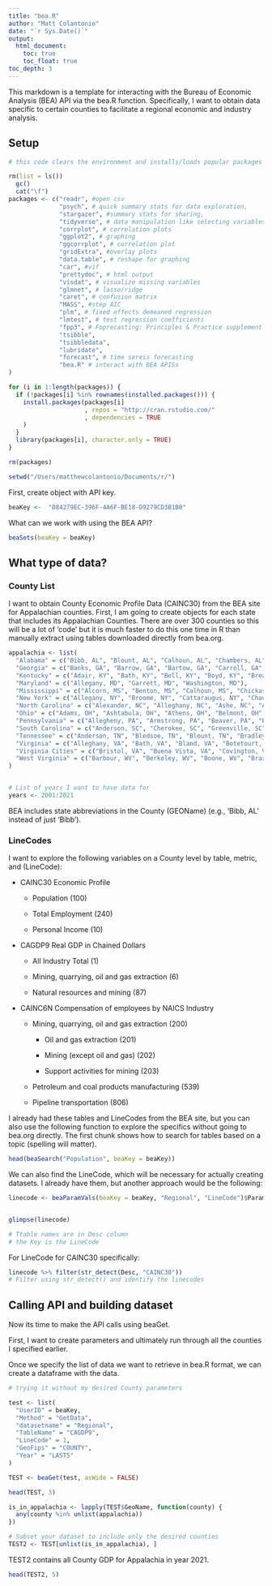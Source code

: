 ```yaml
---
title: "bea.R"
author: "Matt Colantonio"
date: "`r Sys.Date()`"
output:
  html_document:
    toc: true
    toc_float: true
toc_depth: 3
---
```


This markdown is a template for interacting with the Bureau of Economic Analysis (BEA) API via the bea.R function. Specifically, I want to obtain data specific to certain counties to facilitate a regional economic and industry analysis.

## Setup

```r
# this code clears the environment and installs/loads popular packages

rm(list = ls()) 
  gc()            
  cat("\f")  
packages <- c("readr", #open csv
              "psych", # quick summary stats for data exploration,
              "stargazer", #summary stats for sharing,
              "tidyverse", # data manipulation like selecting variables,
              "corrplot", # correlation plots
              "ggplot2", # graphing
              "ggcorrplot", # correlation plot
              "gridExtra", #overlay plots
              "data.table", # reshape for graphing 
              "car", #vif
              "prettydoc", # html output
              "visdat", # visualize missing variables
              "glmnet", # lasso/ridge
              "caret", # confusion matrix
              "MASS", #step AIC
              "plm", # fixed effects demeaned regression
              "lmtest", # test regression coefficients
              "fpp3", # Foprecasting: Principles & Practice supplement
              "tsibble", 
              "tsibbledata",
              "lubridate",
              "forecast", # time sereis forecasting
              "bea.R" # interact with BEA APISs
)

for (i in 1:length(packages)) {
  if (!packages[i] %in% rownames(installed.packages())) {
    install.packages(packages[i]
                     , repos = "http://cran.rstudio.com/"
                     , dependencies = TRUE
    )
  }
  library(packages[i], character.only = TRUE)
}

rm(packages)
```

```r
setwd("/Users/matthewcolantonio/Documents/r/")
```

First, create object with API key.

```r
beaKey <-  "D84279EC-396F-4A6F-BE18-D9279CD3B1B0"
```

What can we work with using the BEA API?

```r
beaSets(beaKey = beaKey)
```

## What type of data?

### County List

I want to obtain County Economic Profile Data (CAINC30) from the BEA site for Appalachian counties. First, I am going to create objects for each state that includes its Appalachian Counties. There are over 300 counties so this will be a lot of 'code' but it is much faster to do this one time in R than manually extract using tables downloaded directly from bea.org.

```r
appalachia <- list(
  "Alabama" = c("Bibb, AL", "Blount, AL", "Calhoun, AL", "Chambers, AL", "Cherokee, AL", "Chilton, AL", "Clay, AL", "Cleburne, AL", "Colbert, AL", "Coosa, AL", "Cullman, AL", "DeKalb, AL", "Elmore, AL", "Etowah, AL", "Fayette, AL", "Franklin, AL", "Hale, AL", "Jackson, AL", "Jefferson, AL", "Lamar, AL", "Lauderdale, AL", "Lawrence, AL", "Limestone, AL", "Macon, AL", "Madison, AL", "Marion, AL", "Marshall, AL", "Morgan, AL", "Pickens, AL", "Randolph, AL", "St. Clair, AL", "Shelby, AL", "Talladega, AL", "Tallapoosa, AL", "Tuscaloosa, AL", "Walker, AL", "Winston, AL"),
  "Georgia" = c("Banks, GA", "Barrow, GA", "Bartow, GA", "Carroll, GA", "Catoosa, GA", "Chattooga, GA", "Cherokee, GA", "Dade, GA", "Dawson, GA", "Douglas, GA", "Elbert, GA", "Fannin, GA", "Floyd, GA", "Forsyth, GA", "Franklin, GA", "Gilmer, GA", "Gordon, GA", "Gwinnett, GA", "Habersham, GA", "Hall, GA", "Haralson, GA", "Hart, GA", "Heard, GA", "Jackson, GA", "Lumpkin, GA", "Madison, GA", "Murray, GA", "Paulding, GA", "Pickens, GA", "Polk, GA", "Rabun, GA", "Stephens, GA", "Towns, GA", "Union, GA", "Walker, GA", "White, GA", "Whitfield, GA"),
  "Kentucky" = c("Adair, KY", "Bath, KY", "Bell, KY", "Boyd, KY", "Breathitt, KY", "Carter, KY", "Casey, KY", "Clark, KY", "Clay, KY", "Clinton, KY", "Cumberland, KY", "Edmonson, KY", "Elliott, KY", "Estill, KY", "Fleming, KY", "Floyd, KY", "Garrard, KY", "Green, KY", "Greenup, KY", "Harlan, KY", "Hart, KY", "Jackson, KY", "Johnson, KY", "Knott, KY", "Knox, KY", "Laurel, KY", "Lawrence, KY", "Lee, KY", "Leslie, KY", "Letcher, KY", "Lewis, KY", "Lincoln, KY", "McCreary, KY", "Madison, KY", "Magoffin, KY", "Martin, KY", "Menifee, KY", "Metcalfe, KY", "Monroe, KY", "Montgomery, KY", "Morgan, KY", "Nicholas, KY", "Owsley, KY", "Perry, KY", "Pike, KY", "Powell, KY", "Pulaski, KY", "Robertson, KY", "Rockcastle, KY", "Rowan, KY", "Russell, KY", "Wayne, KY", "Whitley, KY", "Wolfe, KY"),
  "Maryland" = c("Allegany, MD", "Garrett, MD", "Washington, MD"),
  "Mississippi" = c("Alcorn, MS", "Benton, MS", "Calhoun, MS", "Chickasaw, MS", "Choctaw, MS", "Clay, MS", "Itawamba, MS", "Kemper, MS", "Lee, MS", "Lowndes, MS", "Marshall, MS", "Monroe, MS", "Montgomery, MS", "Noxubee, MS", "Oktibbeha, MS", "Panola, MS", "Pontotoc, MS", "Prentiss, MS", "Tippah, MS", "Tishomingo, MS", "Union, MS", "Webster, MS", "Winston, MS", "Yalobusha, MS"),
  "New York" = c("Allegany, NY", "Broome, NY", "Cattaraugus, NY", "Chautauqua, NY", "Chemung, NY", "Chenango, NY", "Cortland, NY", "Delaware, NY", "Otsego, NY", "Schoharie, NY", "Schuyler, NY", "Steuben, NY", "Tioga, NY", "Tompkins, NY"),
  "North Carolina" = c("Alexander, NC", "Alleghany, NC", "Ashe, NC", "Avery, NC", "Buncombe, NC", "Burke, NC", "Caldwell, NC", "Catawba, NC", "Cherokee, NC", "Clay, NC", "Cleveland, NC", "Davie, NC", "Forsyth, NC", "Graham, NC", "Haywood, NC", "Henderson, NC", "Jackson, NC", "McDowell, NC", "Macon, NC", "Madison, NC", "Mitchell, NC", "Polk, NC", "Rutherford, NC", "Stokes, NC", "Surry, NC", "Swain, NC", "Transylvania, NC", "Watauga, NC", "Wilkes, NC", "Yadkin, NC", "Yancey, NC"),
  "Ohio" = c("Adams, OH", "Ashtabula, OH", "Athens, OH", "Belmont, OH", "Brown, OH", "Carroll, OH", "Clermont, OH", "Columbiana, OH", "Coshocton, OH", "Gallia, OH", "Guernsey, OH", "Harrison, OH", "Highland, OH", "Hocking, OH", "Holmes, OH", "Jackson, OH", "Jefferson, OH", "Lawrence, OH", "Mahoning, OH", "Meigs, OH", "Monroe, OH", "Morgan, OH", "Muskingum, OH", "Noble, OH", "Perry, OH", "Pike, OH", "Ross, OH", "Scioto, OH", "Trumbull, OH", "Tuscarawas, OH", "Vinton, OH", "Washington, OH"),
  "Pennsylvania" = c("Allegheny, PA", "Armstrong, PA", "Beaver, PA", "Bedford, PA", "Blair, PA", "Bradford, PA", "Butler, PA", "Cambria, PA", "Cameron, PA", "Carbon, PA", "Centre, PA", "Clarion, PA", "Clearfield, PA", "Clinton, PA", "Columbia, PA", "Crawford, PA", "Elk, PA", "Erie, PA", "Fayette, PA", "Forest, PA", "Fulton, PA", "Greene, PA", "Huntingdon, PA", "Indiana, PA", "Jefferson, PA", "Juniata, PA", "Lackawanna, PA", "Lawrence, PA", "Luzerne, PA", "Lycoming, PA", "McKean, PA", "Mercer, PA", "Mifflin, PA", "Monroe, PA", "Montour, PA", "Northumberland, PA", "Perry, PA", "Pike, PA", "Potter, PA", "Schuylkill, PA", "Snyder, PA", "Somerset, PA", "Sullivan, PA", "Susquehanna, PA", "Tioga, PA", "Union, PA", "Venango, PA", "Warren, PA", "Washington, PA", "Wayne, PA", "Westmoreland, PA", "Wyoming, PA"),
  "South Carolina" = c("Anderson, SC", "Cherokee, SC", "Greenville, SC", "Oconee, SC", "Pickens, SC", "Spartanburg, SC", "Union, SC"),
  "Tennessee" = c("Anderson, TN", "Bledsoe, TN", "Blount, TN", "Bradley, TN", "Campbell, TN", "Cannon, TN", "Carter, TN", "Claiborne, TN", "Clay, TN", "Cocke, TN", "Coffee, TN", "Cumberland, TN", "DeKalb, TN", "Fentress, TN", "Franklin, TN", "Grainger, TN", "Greene, TN", "Grundy, TN", "Hamblen, TN", "Hamilton, TN", "Hancock, TN", "Hawkins, TN", "Jackson, TN", "Jefferson, TN", "Johnson, TN", "Knox, TN", "Lawrence, TN", "Lewis, TN", "Loudon, TN", "McMinn, TN", "Macon, TN", "Marion, TN", "Meigs, TN", "Monroe, TN", "Morgan, TN", "Overton, TN", "Pickett, TN", "Polk, TN", "Putnam, TN", "Rhea, TN", "Roane, TN", "Scott, TN", "Sequatchie, TN", "Sevier, TN", "Smith, TN", "Sullivan, TN", "Unicoi, TN", "Union, TN", "Van Buren, TN", "Warren, TN", "Washington, TN", "White, TN"),
  "Virginia" = c("Alleghany, VA", "Bath, VA", "Bland, VA", "Botetourt, VA", "Buchanan, VA", "Carroll, VA", "Craig, VA", "Dickenson, VA", "Floyd, VA", "Giles, VA", "Grayson, VA", "Henry, VA", "Highland, VA", "Lee, VA", "Montgomery, VA", "Patrick, VA", "Pulaski, VA", "Rockbridge, VA", "Russell, VA", "Scott, VA", "Smyth, VA", "Tazewell, VA", "Washington, VA", "Wise, VA", "Wythe, VA"),
  "Virginia Cities" = c("Bristol, VA", "Buena Vista, VA", "Covington, VA", "Galax, VA", "Lexington, VA", "Martinsville, VA", "Norton, VA", "Radford, VA"),
  "West Virginia" = c("Barbour, WV", "Berkeley, WV", "Boone, WV", "Braxton, WV", "Brooke, WV", "Cabell, WV", "Calhoun, WV", "Clay, WV", "Doddridge, WV", "Fayette, WV", "Gilmer, WV", "Grant, WV", "Greenbrier, WV", "Hampshire, WV", "Hancock, WV", "Hardy, WV", "Harrison, WV", "Jackson, WV", "Jefferson, WV", "Kanawha, WV", "Lewis, WV", "Lincoln, WV", "Logan, WV", "Marion, WV", "Marshall, WV", "Mason, WV", "McDowell, WV", "Mercer, WV", "Mineral, WV", "Mingo, WV", "Monongalia, WV", "Monroe, WV", "Morgan, WV", "Nicholas, WV", "Ohio, WV", "Pendleton, WV", "Pleasants, WV", "Pocahontas, WV", "Preston, WV", "Putnam, WV", "Raleigh, WV", "Randolph, WV", "Ritchie, WV", "Roane, WV", "Summers, WV", "Taylor, WV", "Tucker, WV", "Tyler, WV", "Upshur, WV", "Wayne, WV", "Webster, WV", "Wetzel, WV", "Wirt, WV", "Wood, WV", "Wyoming, WV")
)


# List of years I want to have data for
years <- 2001:2021
```

BEA includes state abbreviations in the County (GEOName) (e.g., 'Bibb, AL' instead of just 'Bibb').

### LineCodes

I want to explore the following variables on a County level by table, metric, and (LineCode):

-   CAINC30 Economic Profile

    -   Population (100)

    -   Total Employment (240)

    -   Personal Income (10)

-   CAGDP9 Real GDP in Chained Dollars

    -   All Industry Total (1)

    -   Mining, quarrying, oil and gas extraction (6)

    -   Natural resources and mining (87)

-   CAINC6N Compensation of employees by NAICS Industry

    -   Mining, quarrying, oil and gas extraction (200)

        -   Oil and gas extraction (201)

        -   Mining (except oil and gas) (202)

        -   Support activities for mining (203)

    -   Petroleum and coal products manufacturing (539)

    -   Pipeline transportation (806)

I already had these tables and LineCodes from the BEA site, but you can also use the following function to explore the specifics without going to bea.org directly. The first chunk shows how to search for tables based on a topic (spelling will matter).

```r
head(beaSearch("Population", beaKey = beaKey))
```

We can also find the LineCode, which will be necessary for actually creating datasets. I already have them, but another approach would be the following:

```r
linecode <- beaParamVals(beaKey = beaKey, "Regional", "LineCode")$ParamValue


glimpse(linecode)

# Ttable names are in Desc column
# the Key is the LineCode

```

For LineCode for CAINC30 specifically:

```r
linecode %>% filter(str_detect(Desc, "CAINC30")) 
# Filter using str_detect() and identify the linecodes
```

## Calling API and building dataset

Now its time to make the API calls using beaGet.

First, I want to create parameters and ultimately run through all the counties I specified earlier.

Once we specify the list of data we want to retrieve in bea.R format, we can create a dataframe with the data.

```r
# trying it without my desired County parameters

test <- list(
  "UserID" = beaKey, 
  "Method" = "GetData", 
  "datasetname" = "Regional", 
  "TableName" = "CAGDP9", 
  "LineCode" = 1,  
  "GeoFips" = "COUNTY",
  "Year" = "LAST5"
)

TEST <- beaGet(test, asWide = FALSE)

head(TEST, 3)
```

```r
is_in_appalachia <- lapply(TEST$GeoName, function(county) {
  any(county %in% unlist(appalachia))
})

# Subset your dataset to include only the desired counties
TEST2 <- TEST[unlist(is_in_appalachia), ]


```

TEST2 contains all County GDP for Appalachia in year 2021.

```r
head(TEST2, 5)
```
